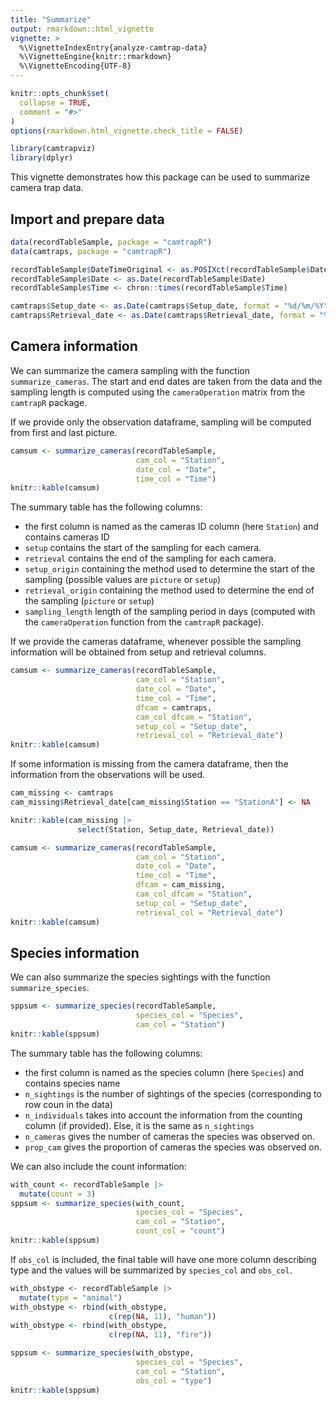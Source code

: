 ```yaml
---
title: "Summarize"
output: rmarkdown::html_vignette
vignette: >
  %\VignetteIndexEntry{analyze-camtrap-data}
  %\VignetteEngine{knitr::rmarkdown}
  %\VignetteEncoding{UTF-8}
---
```


```r
knitr::opts_chunk$set(
  collapse = TRUE,
  comment = "#>"
)
options(rmarkdown.html_vignette.check_title = FALSE)
```

```r
library(camtrapviz)
library(dplyr)
```

This vignette demonstrates how this package can be used to summarize camera trap data.

## Import and prepare data

```r
data(recordTableSample, package = "camtrapR")
data(camtraps, package = "camtrapR")
```

```r
recordTableSample$DateTimeOriginal <- as.POSIXct(recordTableSample$DateTimeOriginal)
recordTableSample$Date <- as.Date(recordTableSample$Date)
recordTableSample$Time <- chron::times(recordTableSample$Time)

camtraps$Setup_date <- as.Date(camtraps$Setup_date, format = "%d/%m/%Y")
camtraps$Retrieval_date <- as.Date(camtraps$Retrieval_date, format = "%d/%m/%Y")
```

## Camera information

We can summarize the camera sampling with the function `summarize_cameras`. The start and end dates are taken from the data and the sampling length is computed using the `cameraOperation` matrix from the `camtrapR` package.

If we provide only the observation dataframe, sampling will be computed from first and last picture.

```r
camsum <- summarize_cameras(recordTableSample,
                            cam_col = "Station",
                            date_col = "Date",
                            time_col = "Time")
knitr::kable(camsum)
```

The summary table has the following columns:

-   the first column is named as the cameras ID column (here `Station`) and contains cameras ID
-   `setup` contains the start of the sampling for each camera.
-   `retrieval` contains the end of the sampling for each camera.
-   `setup_origin` containing the method used to determine the start of the sampling (possible values are `picture` or `setup`)
-   `retrieval_origin` containing the method used to determine the end of the sampling (`picture` or `setup`)
-   `sampling_length` length of the sampling period in days (computed with the `cameraOperation` function from the `camtrapR` package).

If we provide the cameras dataframe, whenever possible the sampling information will be obtained from setup and retrieval columns.

```r
camsum <- summarize_cameras(recordTableSample,
                            cam_col = "Station",
                            date_col = "Date",
                            time_col = "Time",
                            dfcam = camtraps, 
                            cam_col_dfcam = "Station", 
                            setup_col = "Setup_date",
                            retrieval_col = "Retrieval_date")
knitr::kable(camsum)
```

If some information is missing from the camera dataframe, then the information from the observations will be used.

```r
cam_missing <- camtraps
cam_missing$Retrieval_date[cam_missing$Station == "StationA"] <- NA

knitr::kable(cam_missing |> 
               select(Station, Setup_date, Retrieval_date))
```

```r
camsum <- summarize_cameras(recordTableSample,
                            cam_col = "Station",
                            date_col = "Date",
                            time_col = "Time",
                            dfcam = cam_missing, 
                            cam_col_dfcam = "Station", 
                            setup_col = "Setup_date",
                            retrieval_col = "Retrieval_date")
knitr::kable(camsum)
```

## Species information

We can also summarize the species sightings with the function `summarize_species`.

```r
sppsum <- summarize_species(recordTableSample,
                            species_col = "Species", 
                            cam_col = "Station")
knitr::kable(sppsum)
```

The summary table has the following columns:

-   the first column is named as the species column (here `Species`) and contains species name
-   `n_sightings` is the number of sightings of the species (corresponding to row coun in the data)
-   `n_individuals` takes into account the information from the counting column (if provided). Else, it is the same as `n_sightings`
-   `n_cameras` gives the number of cameras the species was observed on.
-   `prop_cam` gives the proportion of cameras the species was observed on.

We can also include the count information:

```r
with_count <- recordTableSample |> 
  mutate(count = 3)
sppsum <- summarize_species(with_count,
                            species_col = "Species", 
                            cam_col = "Station", 
                            count_col = "count")
knitr::kable(sppsum)
```

If `obs_col` is included, the final table will have one more column describing type and the values will be summarized by `species_col` and `obs_col`.

```r
with_obstype <- recordTableSample |> 
  mutate(type = "animal")
with_obstype <- rbind(with_obstype,
                      c(rep(NA, 11), "human"))
with_obstype <- rbind(with_obstype,
                      c(rep(NA, 11), "fire"))

sppsum <- summarize_species(with_obstype,
                            species_col = "Species", 
                            cam_col = "Station", 
                            obs_col = "type")
knitr::kable(sppsum)
```
